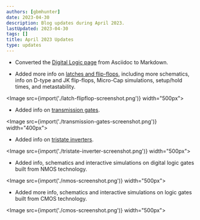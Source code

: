 ```yaml
---
authors: [gbmhunter]
date: 2023-04-30
description: Blog updates during April 2023.
lastUpdated: 2023-04-30
tags: []
title: April 2023 Updates
type: updates
---
```


* Converted the [Digital Logic page](/electronics/circuit-design/digital-logic/) from Asciidoc to Markdown.

* Added more info on [latches and flip-flops](/electronics/circuit-design/digital-logic/latches-and-flip-flops/), including more schematics, info on D-type and JK flip-flops, Micro-Cap simulations, setup/hold times, and metastability.

<Image src={import('./latch-flipflop-screenshot.png')} width="500px"></Image>

* Added info on [transmission gates](/electronics/components/analogue-switches-transmission-gates/#transmission-gates).

<Image src={import('./transmission-gates-screenshot.png')} width="400px"></Image>

* Added info on [tristate inverters](/electronics/circuit-design/digital-logic/gates/#tristate-cmos-inverter).

<Image src={import('./tristate-inverter-screenshot.png')} width="500px"></Image>

* Added info, schematics and interactive simulations on digital logic gates built from NMOS technology.

<Image src={import('./nmos-screenshot.png')} width="500px"></Image>

* Added more info, schematics and interactive simulations on logic gates built from CMOS technology.

<Image src={import('./cmos-screenshot.png')} width="500px"></Image>
